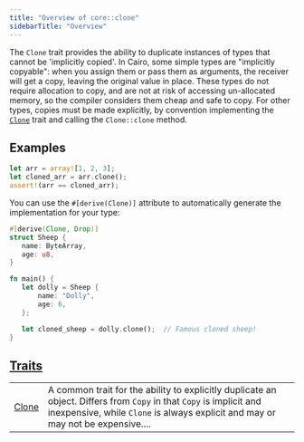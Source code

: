 ```yaml
---
title: "Overview of core::clone"
sidebarTitle: "Overview"
---
```



The `Clone` trait provides the ability to duplicate instances of types that cannot be
'implicitly copied'.
In Cairo, some simple types are "implicitly copyable": when you assign them or pass them as
arguments, the receiver will get a copy, leaving the original value in place. These types do not
require allocation to copy, and are not at risk of accessing un-allocated memory, so the
compiler considers them cheap and safe to copy. For other types, copies must be made explicitly,
by convention implementing the [`Clone`](./core-clone-Clone) trait and calling the `Clone::clone` method.
## Examples

```rust
let arr = array![1, 2, 3];
let cloned_arr = arr.clone();
assert!(arr == cloned_arr);
```

You can use the `#[derive(Clone)]` attribute to automatically generate the
implementation for your type:
```rust
#[derive(Clone, Drop)]
struct Sheep {
   name: ByteArray,
   age: u8,
}

fn main() {
   let dolly = Sheep {
       name: "Dolly",
       age: 6,
   };

   let cloned_sheep = dolly.clone();  // Famous cloned sheep!
}
```



## [Traits](./core-clone-traits)

| | |
|:---|:---|
| [Clone](./core-clone-Clone) | A common trait for the ability to explicitly duplicate an object. Differs from `Copy`  in that `Copy`  is implicit and inexpensive, while `Clone`  is always explicit and may or may not be expensive.... |

